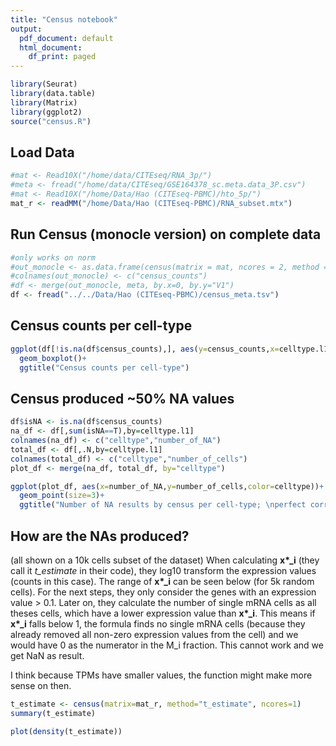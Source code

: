 ```yaml
---
title: "Census notebook"
output:
  pdf_document: default
  html_document:
    df_print: paged
---
```

```r
library(Seurat)
library(data.table)
library(Matrix)
library(ggplot2)
source("census.R")
```


## Load Data
```r
#mat <- Read10X("/home/data/CITEseq/RNA_3p/")
#meta <- fread("/home/data/CITEseq/GSE164378_sc.meta.data_3P.csv")
#mat <- Read10X("/home/Data/Hao (CITEseq-PBMC)/hto_5p/")
mat_r <- readMM("/home/Data/Hao (CITEseq-PBMC)/RNA_subset.mtx")
```

## Run Census (monocle version) on complete data

```r
#only works on norm
#out_monocle <- as.data.frame(census(matrix = mat, ncores = 2, method = "monocle"))
#colnames(out_monocle) <- c("census_counts")
#df <- merge(out_monocle, meta, by.x=0, by.y="V1")
df <- fread("../../Data/Hao (CITEseq-PBMC)/census_meta.tsv")

```

## Census counts per cell-type
```r
ggplot(df[!is.na(df$census_counts),], aes(y=census_counts,x=celltype.l1,fill=celltype.l1))+
  geom_boxplot()+
  ggtitle("Census counts per cell-type")
```

## Census produced ~50% NA values
```r
df$isNA <- is.na(df$census_counts)
na_df <- df[,sum(isNA==T),by=celltype.l1]
colnames(na_df) <- c("celltype","number_of_NA")
total_df <- df[,.N,by=celltype.l1]
colnames(total_df) <- c("celltype","number_of_cells")
plot_df <- merge(na_df, total_df, by="celltype")

ggplot(plot_df, aes(x=number_of_NA,y=number_of_cells,color=celltype))+
  geom_point(size=3)+
  ggtitle("Number of NA results by census per cell-type; \nperfect correlation with number of cells per type,\nwhich means its not cell-type specific")
```

## How are the NAs produced?
(all shown on a 10k cells subset of the dataset)
When calculating **x\*\_i** (they call it _t_estimate_ in their code), they log10 transform the expression values (counts in this case). The range of **x\*\_i** can be seen below (for 5k random cells). For the next steps, they only consider the genes with an expression value > 0.1. Later on, they calculate the number of single mRNA cells as all theses cells, which have a lower expression value than **x\*\_i**. This means if **x\*\_i** falls below 1, the formula finds no single mRNA cells (because they already removed all non-zero expression values from the cell) and we would have 0 as the numerator in the M\_i fraction. This cannot work and we get NaN as result.  

I think because TPMs have smaller values, the function might make more sense on then.

```r
t_estimate <- census(matrix=mat_r, method="t_estimate", ncores=1)
summary(t_estimate)
```
```r
plot(density(t_estimate))
```


